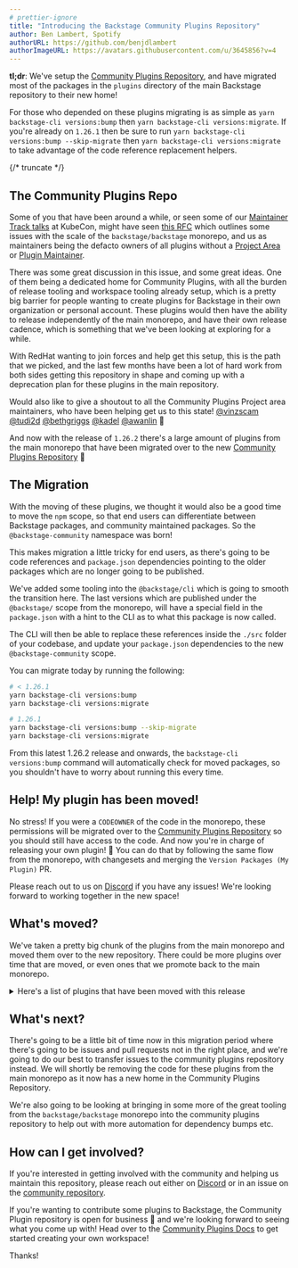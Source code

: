 ```yaml
---
# prettier-ignore
title: "Introducing the Backstage Community Plugins Repository"
author: Ben Lambert, Spotify
authorURL: https://github.com/benjdlambert
authorImageURL: https://avatars.githubusercontent.com/u/3645856?v=4
---
```


**tl;dr**: We've setup the [Community Plugins Repository](https://github.com/backstage/community-plugins), and have migrated most of the packages in the `plugins` directory of the main Backstage repository to their new home!

For those who depended on these plugins migrating is as simple as `yarn backstage-cli versions:bump` then `yarn backstage-cli versions:migrate`. If you're already on `1.26.1` then be sure to run `yarn backstage-cli versions:bump --skip-migrate` then `yarn backstage-cli versions:migrate` to take advantage of the code reference replacement helpers.

{/* truncate */}

## The Community Plugins Repo

Some of you that have been around a while, or seen some of our [Maintainer Track talks](https://www.youtube.com/watch?v=ONMBYnhxnNU) at KubeCon, might have seen [this RFC](https://github.com/backstage/backstage/issues/20266) which outlines some issues with the scale of the `backstage/backstage` monorepo, and us as maintainers being the defacto owners of all plugins without a [Project Area](https://github.com/backstage/backstage/blob/master/GOVERNANCE.md#project-area) or [Plugin Maintainer](https://github.com/backstage/backstage/blob/master/GOVERNANCE.md#project-area-maintainer).

There was some great discussion in this issue, and some great ideas. One of them being a dedicated home for Community Plugins, with all the burden of release tooling and workspace tooling already setup, which is a pretty big barrier for people wanting to create plugins for Backstage in their own organization or personal account. These plugins would then have the ability to release independently of the main monorepo, and have their own release cadence, which is something that we've been looking at exploring for a while.

With RedHat wanting to join forces and help get this setup, this is the path that we picked, and the last few months have been a lot of hard work from both sides getting this repository in shape and coming up with a deprecation plan for these plugins in the main repository.

Would also like to give a shoutout to all the Community Plugins Project area maintainers, who have been helping get us to this state! [@vinzscam](https://github.com/vinzscam) [@tudi2d](https://github.com/tudi2d) [@bethgriggs](https://github.com/BethGriggs) [@kadel](https://github.com/kadel) [@awanlin](https://github.com/awanlin) 👏

And now with the release of `1.26.2` there's a large amount of plugins from the main monorepo that have been migrated over to the new [Community Plugins Repository](https://github.com/backstage/community-plugins) :tada:

## The Migration

With the moving of these plugins, we thought it would also be a good time to move the `npm` scope, so that end users can differentiate between Backstage packages, and community maintained packages. So the `@backstage-community` namespace was born!

This makes migration a little tricky for end users, as there's going to be code references and `package.json` dependencies pointing to the older packages which are no longer going to be published.

We've added some tooling into the `@backstage/cli` which is going to smooth the transition here. The last versions which are published under the `@backstage/` scope from the monorepo, will have a special field in the `package.json` with a hint to the CLI as to what this package is now called.

The CLI will then be able to replace these references inside the `./src` folder of your codebase, and update your `package.json` dependencies to the new `@backstage-community` scope.

You can migrate today by running the following:

```bash
# < 1.26.1
yarn backstage-cli versions:bump
yarn backstage-cli versions:migrate

# 1.26.1
yarn backstage-cli versions:bump --skip-migrate
yarn backstage-cli versions:migrate
```

From this latest 1.26.2 release and onwards, the `backstage-cli versions:bump` command will automatically check for moved packages, so you shouldn't have to worry about running this every time.

## Help! My plugin has been moved!

No stress! If you were a `CODEOWNER` of the code in the monorepo, these permissions will be migrated over to the [Community Plugins Repository](https://github.com/backstage/community-plugins) so you should still have access to the code. And now you're in charge of releasing your own plugin! 🚀 You can do that by following the same flow from the monorepo, with changesets and merging the `Version Packages (My Plugin)` PR.

Please reach out to us on [Discord](https://discord.com/invite/backstage-687207715902193673) if you have any issues! We're looking forward to working together in the new space!

## What's moved?

We've taken a pretty big chunk of the plugins from the main monorepo and moved them over to the new repository. There could be more plugins over time that are moved, or even ones that we promote back to the main monorepo.

<details>
<summary>Here's a list of plugins that have been moved with this release</summary>
- `@backstage/plugin-adr-backend`
- `@backstage/plugin-adr-common`
- `@backstage/plugin-adr`
- `@backstage/plugin-airbrake-backend`
- `@backstage/plugin-airbrake`
- `@backstage/plugin-allure`
- `@backstage/plugin-analytics-module-ga`
- `@backstage/plugin-analytics-module-ga4`
- `@backstage/plugin-analytics-module-newrelic-browser`
- `@backstage/plugin-apache-airflow`
- `@backstage/plugin-apollo-explorer`
- `@backstage/plugin-azure-devops-backend`
- `@backstage/plugin-azure-devops-common`
- `@backstage/plugin-azure-devops`
- `@backstage/plugin-azure-sites-backend`
- `@backstage/plugin-azure-sites-common`
- `@backstage/plugin-azure-sites`
- `@backstage/plugin-badges-backend`
- `@backstage/plugin-badges`
- `@backstage/plugin-bazaar-backend`
- `@backstage/plugin-bazaar`
- `@backstage/plugin-bitrise`
- `@backstage/plugin-cicd-statistics-module-gitlab`
- `@backstage/plugin-cicd-statistics`
- `@backstage/plugin-circleci`
- `@backstage/plugin-cloudbuild`
- `@backstage/plugin-code-climate`
- `@backstage/plugin-code-coverage-backend`
- `@backstage/plugin-code-coverage`
- `@backstage/plugin-codescene`
- `@backstage/plugin-cost-insights-common`
- `@backstage/plugin-cost-insights`
- `@backstage/plugin-dynatrace`
- `@backstage/plugin-entity-feedback-backend`
- `@backstage/plugin-entity-feedback-common`
- `@backstage/plugin-entity-feedback`
- `@backstage/plugin-entity-validation`
- `@backstage/plugin-explore-backend`
- `@backstage/plugin-explore-common`
- `@backstage/plugin-explore-react`
- `@backstage/plugin-explore`
- `@backstage/plugin-firehydrant`
- `@backstage/plugin-fossa`
- `@backstage/plugin-gcalendar`
- `@backstage/plugin-gcp-projects`
- `@backstage/plugin-git-release-manager`
- `@backstage/plugin-github-actions`
- `@backstage/plugin-github-deployments`
- `@backstage/plugin-github-issues`
- `@backstage/plugin-github-pull-requests-board`
- `@backstage/plugin-gitops-profiles`
- `@backstage/plugin-gocd`
- `@backstage/plugin-graphiql`
- `@backstage/plugin-graphql-voyager`
- `@backstage/plugin-ilert`
- `@backstage/plugin-jenkins-backend`
- `@backstage/plugin-jenkins-common`
- `@backstage/plugin-jenkins`
- `@backstage/plugin-kafka-backend`
- `@backstage/plugin-kafka`
- `@backstage/plugin-lighthouse-backend`
- `@backstage/plugin-lighthouse-common`
- `@backstage/plugin-lighthouse`
- `@backstage/plugin-microsoft-calendar`
- `@backstage/plugin-newrelic-dashboard`
- `@backstage/plugin-newrelic`
- `@backstage/plugin-octopus-deploy`
- `@backstage/plugin-opencost`
- `@backstage/plugin-periskop-backend`
- `@backstage/plugin-periskop`
- `@backstage/plugin-playlist-backend`
- `@backstage/plugin-playlist-common`
- `@backstage/plugin-playlist`
- `@backstage/plugin-puppetdb`
- `@backstage/plugin-rollbar-backend`
- `@backstage/plugin-rollbar`
- `@backstage/plugin-sentry`
- `@backstage/plugin-shortcuts`
- `@backstage/plugin-sonarqube-backend`
- `@backstage/plugin-sonarqube-react`
- `@backstage/plugin-sonarqube`
- `@backstage/plugin-splunk-on-call`
- `@backstage/plugin-stack-overflow-backend`
- `@backstage/plugin-stack-overflow`
- `@backstage/plugin-stackstorm`
- `@backstage/plugin-tech-insights-backend-module-jsonfc`
- `@backstage/plugin-tech-insights-backend`
- `@backstage/plugin-tech-insights-common`
- `@backstage/plugin-tech-insights-node`
- `@backstage/plugin-tech-insights`
- `@backstage/plugin-tech-radar`
- `@backstage/plugin-vault-backend`
- `@backstage/plugin-vault-node`
- `@backstage/plugin-vault`
- `@backstage/plugin-xcmetrics`
</details>

## What's next?

There's going to be a little bit of time now in this migration period where there's going to be issues and pull requests not in the right place, and we're going to do our best to transfer issues to the community plugins repository instead. 
We will shortly be removing the code for these plugins from the main monorepo as it now has a new home in the Community Plugins Repository.

We're also going to be looking at bringing in some more of the great tooling from the `backstage/backstage` monorepo into the community plugins repository to help out with more automation for dependency bumps etc.

## How can I get involved?

If you're interested in getting involved with the community and helping us maintain this repository, please reach out either on [Discord](https://discord.com/invite/backstage-687207715902193673) or in an issue on the [community repository](https://github.com/backstage/community).

If you're wanting to contribute some plugins to Backstage, the Community Plugin repository is open for business :tada: and we're looking forward to seeing what you come up with! Head over to the [Community Plugins Docs](https://github.com/backstage/community-plugins/tree/main/README.md) to get started creating your own workspace!

Thanks!
